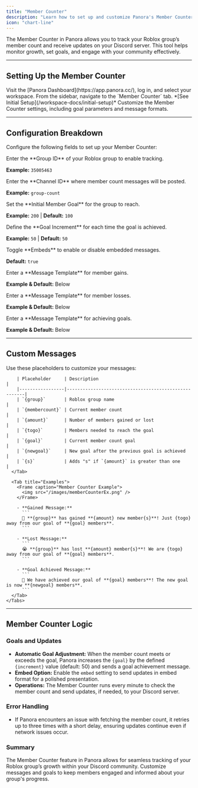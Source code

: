 ```yaml
---
title: "Member Counter"
description: "Learn how to set up and customize Panora's Member Counter to track your Roblox group."
icon: "chart-line"
---
```


The Member Counter in Panora allows you to track your Roblox group’s member count and receive updates on your Discord server. This tool helps monitor growth, set goals, and engage with your community effectively.

---

## Setting Up the Member Counter

<Steps>
  <Step title="Open Your Workspace">
    Visit the [Panora Dashboard](https://app.panora.cc/), log in, and select your workspace. From the sidebar, navigate to the `Member Counter` tab. *[See Initial Setup](/workspace-docs/initial-setup)*
  </Step>

  <Step title="Configure Member Counter Settings">
    Customize the Member Counter settings, including goal parameters and message formats.
  </Step>
</Steps>

---

## Configuration Breakdown

Configure the following fields to set up your Member Counter:

<ResponseField name="Group ID" type="number" required>
  Enter the **Group ID** of your Roblox group to enable tracking.

  **Example:** `35005463`
</ResponseField>

<ResponseField name="Discord Channel" type="number" required>
  Enter the **Channel ID** where member count messages will be posted.

  **Example:** `group-count`
</ResponseField>

<ResponseField name="Goal" type="number" required>
  Set the **Initial Member Goal** for the group to reach.

  **Example:** `200` | **Default:** `100`
</ResponseField>

<ResponseField name="Increment" type="number" required>
  Define the **Goal Increment** for each time the goal is achieved.

  **Example:** `50` | **Default:** `50`
</ResponseField>

<ResponseField name="Embeds" type="boolean" required>
  Toggle **Embeds** to enable or disable embedded messages.

  **Default:** `true`
</ResponseField>

<ResponseField name="Gained Message" type="string" required>
  Enter a **Message Template** for member gains.

  **Example & Default:** Below
</ResponseField>

<ResponseField name="Lost Message" type="string" required>
  Enter a **Message Template** for member losses.

  **Example & Default:** Below
</ResponseField>

<ResponseField name="Goal Achieved Message" type="string" required>
  Enter a **Message Template** for achieving goals.

  **Example & Default:** Below
</ResponseField>

---

## Custom Messages

<CardGroup cols={1}>
  <Card title="Personalize Member Count Messages">
    <Tabs>
      <Tab title="Placeholders">
        Use these placeholders to customize your messages:

        | Placeholder     | Description                                          |
        |-----------------|------------------------------------------------------|
        | `{group}`       | Roblox group name                                    |
        | `{membercount}` | Current member count                                 |
        | `{amount}`      | Number of members gained or lost                     |
        | `{togo}`        | Members needed to reach the goal                     |
        | `{goal}`        | Current member count goal                            |
        | `{newgoal}`     | New goal after the previous goal is achieved         |
        | `{s}`           | Adds "s" if `{amount}` is greater than one           |
      </Tab>

      <Tab title="Examples">
        <Frame caption="Member Counter Example">
          <img src="/images/memberCounterEx.png" />
        </Frame>

        - **Gained Message:**
          ```
          🌟 **{group}** has gained **{amount} new member{s}**! Just {togo} away from our goal of **{goal} members**.
          ```

        - **Lost Message:**
          ```
          😭 **{group}** has lost **{amount} member{s}**! We are {togo} away from our goal of **{goal} members**.
          ```

        - **Goal Achieved Message:**
          ```
          🎉 We have achieved our goal of **{goal} members**! The new goal is now **{newgoal} members**.
          ```
      </Tab>
    </Tabs>
  </Card>
</CardGroup>

---

## Member Counter Logic

### Goals and Updates
- **Automatic Goal Adjustment:** When the member count meets or exceeds the goal, Panora increases the `{goal}` by the defined `{increment}` value (default: 50) and sends a goal achievement message.
- **Embed Option:** Enable the `embed` setting to send updates in embed format for a polished presentation.
- **Operations:** The Member Counter runs every minute to check the member count and send updates, if needed, to your Discord server.

### Error Handling
- If Panora encounters an issue with fetching the member count, it retries up to three times with a short delay, ensuring updates continue even if network issues occur.

### Summary
The Member Counter feature in Panora allows for seamless tracking of your Roblox group’s growth within your Discord community. Customize messages and goals to keep members engaged and informed about your group's progress.
